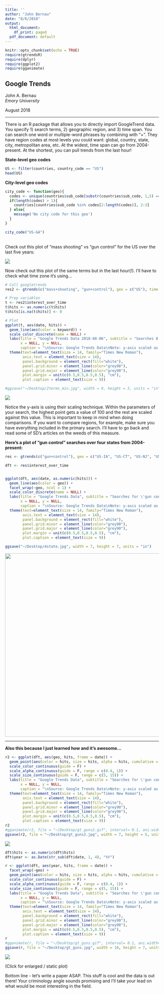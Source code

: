 ```yaml
---
title: ''
author: "John Bernau"
date: "8/6/2018"
output:
  html_document:
    df_print: paged
  pdf_document: default
---
```


```r
knitr::opts_chunk$set(echo = TRUE)
require(gtrendsR)
require(dplyr)
require(ggplot2)
require(gganimate)
```

## Google Trends

John A. Bernau  
*Emory University*  

August 2018

___  

There is an R package that allows you to directly import GoogleTrend data. You specify 1) search terms, 2) geographic region, and 3) time span. You can search one word or multiple-word phrases by combining with "+". They have region codes at most levels you could want: global, country, state, city, metropolitan area, etc. At the widest, time span can go from 2004-present. At the shortest, you can pull trends from the last hour! 

**State-level geo codes**  

```r
US <- filter(countries, country_code == "US")
head(US)
```

**City-level geo codes**  

```r
city_code <- function(geo){
  codes <- unique(countries$sub_code[substr(countries$sub_code, 1,5) == geo])
  if(length(codes) > 1){
    countries[countries$sub_code %in% codes[2:length(codes)], 2:3]
  } else{
    message('No city code for this geo')
  }
}

city_code("US-GA")
```

<br>
Check out this plot of "mass shooting" vs "gun control" for the US over the last five years:

<img src="/Users/johnbernau/Desktop/2terms.jpg" />

Now check out this plot of the same terms but in the last hour(!). I'll have to check what time zone it's using...
```r
# Call googletrends
res2 <- gtrends(c("mass+shooting", "gun+control"), geo = c("US"), time = "now 1-H")

# Prep variables
t <- res2$interest_over_time
t$hits <- as.numeric(t$hits)
t$hits[is.na(t$hits)] <- 0

# Plot
ggplot(t, aes(date, hits)) +
  geom_line(aes(color = keyword)) +
  scale_color_discrete(name = NULL) +
  labs(title = "Google Trends Data 2018-08-06", subtitle = "Searches 8:37pm-9:37pm", 
       x = NULL, y = NULL,
       caption = "\nSource: Google Trends Data\nNote: y-axis scaled as percentage of maximum") +
  theme(text=element_text(size = 14, family="Times New Roman"),
        axis.text = element_text(size = 14),
        panel.background = element_rect(fill="white"),
        panel.grid.minor = element_line(color="grey90"),
        panel.grid.major = element_line(color="grey90"),
        plot.margin = unit(c(0.5,0.5,0.5,0.5), "cm"),
        plot.caption = element_text(size = 9))

#ggsave("~/Desktop/2terms_min.jpg", width = 9, height = 5, units = "in")
```

<img src="/Users/johnbernau/Desktop/2terms_min.jpg" />

Notice the y-axis is using their scaling technique. Within the parameters of your search, the highest point gets a value of 100 and the rest are scaled against this value. This is important to keep in mind when doing comparisons. If you want to compare regions, for example, make sure you have everything included in the primary search. I'll have to go back and read some of SD's articles on the weeds of this measure. 


**Here's a plot of "gun control" searches over four states from 2004-present:**  

```r
res <- gtrends(c("gun+control"), geo = c("US-IA", "US-CT", "US-NJ", "US-GA"), time = "all")

dft <- res$interest_over_time


ggplot(dft, aes(date, as.numeric(hits))) +
  geom_line(aes(color = geo)) +
  facet_wrap(~geo, ncol = 1) +
  scale_color_discrete(name = NULL) +
  labs(title = "Google Trends Data", subtitle = "Searches for \'gun control\' 2004 - 2018", 
       x = NULL, y = NULL,
       caption = "\nSource: Google Trends Data\nNote: y-axis scaled as percentage of maximum") +
  theme(text=element_text(size = 14, family="Times New Roman"),
        axis.text = element_text(size = 14),
        panel.background = element_rect(fill="white"),
        panel.grid.minor = element_line(color="grey90"),
        panel.grid.major = element_line(color="grey90"),
        plot.margin = unit(c(0.5,0.5,0.5,0.5), "cm"),
        plot.caption = element_text(size = 9))

ggsave("~/Desktop/4state.jpg", width = 7, height = 7, units = "in")
```

<img src="/Users/johnbernau/Desktop/4state.jpg"  width = "600" />

___

**Also this because I just learned how and it's awesome...**  

```r
r2 <- ggplot(dft, aes(geo, hits, frame = date)) + 
  geom_point(aes(color = hits, size = hits, alpha = hits, cumulative = T)) +
  scale_color_continuous(guide = F) +
  scale_alpha_continuous(guide = F, range = c(0.4, 1)) +
  scale_size_continuous(guide = F, range = c(5, 15)) +
  labs(title = "Google Trends Data", subtitle = "Searches for \'gun control\' 2004 - 2018", 
       x = NULL, y = NULL,
       caption = "\nSource: Google Trends Data\nNote: y-axis scaled as percentage of maximum") +
  theme(text=element_text(size = 14, family="Times New Roman"),
        axis.text = element_text(size = 14),
        panel.background = element_rect(fill="white"),
        panel.grid.minor = element_line(color="grey90"),
        panel.grid.major = element_line(color="grey90"),
        plot.margin = unit(c(0.5,0.5,0.5,0.5), "cm"),
        plot.caption = element_text(size = 9))
r2
#gganimate(r2, file = "~/Desktop/gt_guns2.gif", interval= 0.1, ani.width=800, ani.height=500)
ggsave(r2, file = "~/Desktop/gt_guns2.jpg", width = 7, height = 5, units = "in")
```

[<img src = "/Users/johnbernau/Desktop/gt_guns2.gif">](/Users/johnbernau/Desktop/gt_guns2.jpg)

```r
dft$hits <- as.numeric(dft$hits)
dft$year <- as.Date(str_sub(dft$date, 1, 4), "%Y")

r <- ggplot(dft, aes(year, hits, frame = date)) + 
  facet_wrap(~geo) +
  geom_point(aes(color = hits, size = hits, alpha = hits, cumulative = T)) +
  scale_color_continuous(guide = F) +
  scale_alpha_continuous(guide = F, range = c(0.4, 1)) +
  scale_size_continuous(guide = F, range = c(5, 15)) +
  labs(title = "Google Trends Data", subtitle = "Searches for \'gun control\' 2004 - 2018", 
       x = NULL, y = NULL,
       caption = "\nSource: Google Trends Data\nNote: y-axis scaled as percentage of maximum") +
  theme(text=element_text(size = 14, family="Times New Roman"),
        axis.text = element_text(size = 14),
        panel.background = element_rect(fill="white"),
        panel.grid.minor = element_line(color="grey90"),
        panel.grid.major = element_line(color="grey90"),
        plot.margin = unit(c(0.5,0.5,0.5,0.5), "cm"),
        plot.caption = element_text(size = 9))
r
#gganimate(r, file = "~/Desktop/gt_guns.gif", interval= 0.1, ani.width=800, ani.height=500)
ggsave(r, file = "~/Desktop/gt_guns.jpg", width = 10, height = 7, units = "in")

```

[<img src = "/Users/johnbernau/Desktop/gt_guns.gif">](/Users/johnbernau/Desktop/gt_guns.jpg)

(Click for enlarged / static plot)  

Bottom line - let's write a paper ASAP. This stuff is cool and the data is out there! Your criminology angle sounds promising and I'll take your lead on what would be most interesting in the field. 